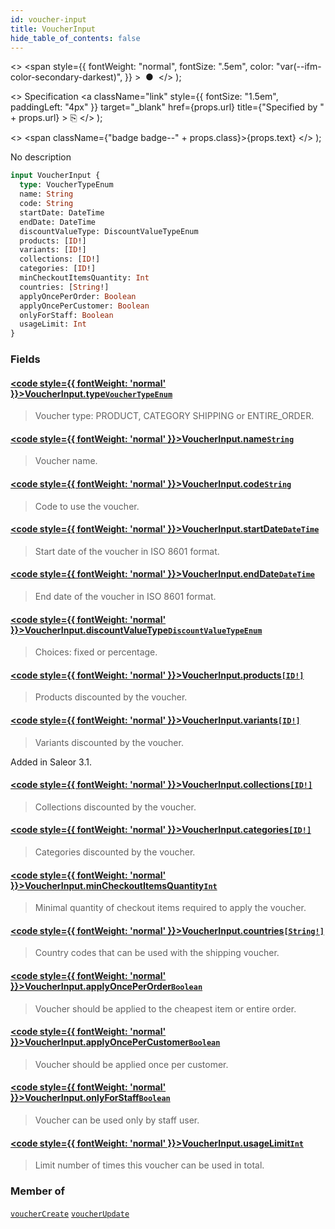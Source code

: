 ```yaml
---
id: voucher-input
title: VoucherInput
hide_table_of_contents: false
---
```


  <>
    <span
      style={{
        fontWeight: "normal",
        fontSize: ".5em",
        color: "var(--ifm-color-secondary-darkest)",
      }}
    >
      &nbsp;●&nbsp;
    </span>
  </>
);

  <>
    Specification
    <a
      className="link"
      style={{ fontSize: "1.5em", paddingLeft: "4px" }}
      target="\_blank"
      href={props.url}
      title={"Specified by " + props.url}
    >
      ⎘
    </a>
  </>
);

  <>
    <span className={"badge badge--" + props.class}>{props.text}</span>
  </>
);

No description

```graphql
input VoucherInput {
  type: VoucherTypeEnum
  name: String
  code: String
  startDate: DateTime
  endDate: DateTime
  discountValueType: DiscountValueTypeEnum
  products: [ID!]
  variants: [ID!]
  collections: [ID!]
  categories: [ID!]
  minCheckoutItemsQuantity: Int
  countries: [String!]
  applyOncePerOrder: Boolean
  applyOncePerCustomer: Boolean
  onlyForStaff: Boolean
  usageLimit: Int
}
```

### Fields

#### [<code style={{ fontWeight: 'normal' }}>VoucherInput.<b>type</b></code>](#)<Bullet />[`VoucherTypeEnum`](../../../storefront/discounts/enums/voucher-type-enum) <Badge class="secondary" text="enum"/>

> Voucher type: PRODUCT, CATEGORY SHIPPING or ENTIRE_ORDER.

#### [<code style={{ fontWeight: 'normal' }}>VoucherInput.<b>name</b></code>](#)<Bullet />[`String`](../../../storefront/miscellaneous/scalars/string) <Badge class="secondary" text="scalar"/>

> Voucher name.

#### [<code style={{ fontWeight: 'normal' }}>VoucherInput.<b>code</b></code>](#)<Bullet />[`String`](../../../storefront/miscellaneous/scalars/string) <Badge class="secondary" text="scalar"/>

> Code to use the voucher.

#### [<code style={{ fontWeight: 'normal' }}>VoucherInput.<b>startDate</b></code>](#)<Bullet />[`DateTime`](../../../storefront/miscellaneous/scalars/date-time) <Badge class="secondary" text="scalar"/>

> Start date of the voucher in ISO 8601 format.

#### [<code style={{ fontWeight: 'normal' }}>VoucherInput.<b>endDate</b></code>](#)<Bullet />[`DateTime`](../../../storefront/miscellaneous/scalars/date-time) <Badge class="secondary" text="scalar"/>

> End date of the voucher in ISO 8601 format.

#### [<code style={{ fontWeight: 'normal' }}>VoucherInput.<b>discountValueType</b></code>](#)<Bullet />[`DiscountValueTypeEnum`](../../../storefront/discounts/enums/discount-value-type-enum) <Badge class="secondary" text="enum"/>

> Choices: fixed or percentage.

#### [<code style={{ fontWeight: 'normal' }}>VoucherInput.<b>products</b></code>](#)<Bullet />[`[ID!]`](../../../storefront/miscellaneous/scalars/id) <Badge class="secondary" text="list"/> <Badge class="secondary" text="scalar"/>

> Products discounted by the voucher.

#### [<code style={{ fontWeight: 'normal' }}>VoucherInput.<b>variants</b></code>](#)<Bullet />[`[ID!]`](../../../storefront/miscellaneous/scalars/id) <Badge class="secondary" text="list"/> <Badge class="secondary" text="scalar"/>

> Variants discounted by the voucher.

Added in Saleor 3.1.

>

#### [<code style={{ fontWeight: 'normal' }}>VoucherInput.<b>collections</b></code>](#)<Bullet />[`[ID!]`](../../../storefront/miscellaneous/scalars/id) <Badge class="secondary" text="list"/> <Badge class="secondary" text="scalar"/>

> Collections discounted by the voucher.

#### [<code style={{ fontWeight: 'normal' }}>VoucherInput.<b>categories</b></code>](#)<Bullet />[`[ID!]`](../../../storefront/miscellaneous/scalars/id) <Badge class="secondary" text="list"/> <Badge class="secondary" text="scalar"/>

> Categories discounted by the voucher.

#### [<code style={{ fontWeight: 'normal' }}>VoucherInput.<b>minCheckoutItemsQuantity</b></code>](#)<Bullet />[`Int`](../../../storefront/miscellaneous/scalars/int) <Badge class="secondary" text="scalar"/>

> Minimal quantity of checkout items required to apply the voucher.

#### [<code style={{ fontWeight: 'normal' }}>VoucherInput.<b>countries</b></code>](#)<Bullet />[`[String!]`](../../../storefront/miscellaneous/scalars/string) <Badge class="secondary" text="list"/> <Badge class="secondary" text="scalar"/>

> Country codes that can be used with the shipping voucher.

#### [<code style={{ fontWeight: 'normal' }}>VoucherInput.<b>applyOncePerOrder</b></code>](#)<Bullet />[`Boolean`](../../../storefront/miscellaneous/scalars/boolean) <Badge class="secondary" text="scalar"/>

> Voucher should be applied to the cheapest item or entire order.

#### [<code style={{ fontWeight: 'normal' }}>VoucherInput.<b>applyOncePerCustomer</b></code>](#)<Bullet />[`Boolean`](../../../storefront/miscellaneous/scalars/boolean) <Badge class="secondary" text="scalar"/>

> Voucher should be applied once per customer.

#### [<code style={{ fontWeight: 'normal' }}>VoucherInput.<b>onlyForStaff</b></code>](#)<Bullet />[`Boolean`](../../../storefront/miscellaneous/scalars/boolean) <Badge class="secondary" text="scalar"/>

> Voucher can be used only by staff user.

#### [<code style={{ fontWeight: 'normal' }}>VoucherInput.<b>usageLimit</b></code>](#)<Bullet />[`Int`](../../../storefront/miscellaneous/scalars/int) <Badge class="secondary" text="scalar"/>

> Limit number of times this voucher can be used in total.

### Member of

[`voucherCreate`](../../../storefront/discounts/mutations/voucher-create) <Badge class="secondary" text="mutation"/><Bullet />[`voucherUpdate`](../../../storefront/discounts/mutations/voucher-update) <Badge class="secondary" text="mutation"/>
